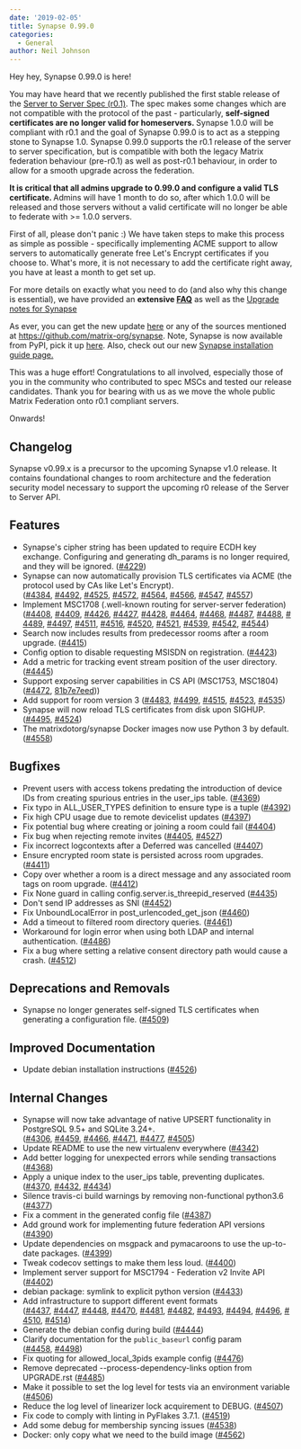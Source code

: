 ```yaml
---
date: '2019-02-05'
title: Synapse 0.99.0
categories:
  - General
author: Neil Johnson
---
```


Hey hey, Synapse 0.99.0 is here!

You may have heard that we recently published the first stable release of the <a href="https://matrix.org/docs/spec/server_server/r0.1.0.html">Server to Server Spec (r0.1)</a>. The spec makes some changes which are not compatible with the protocol of the past - particularly, <strong>self-signed certificates are no longer valid for homeservers. </strong><span style="font-weight: 400;">Synapse 1.0.0 will be compliant with r0.1 and the goal of Synapse 0.99.0 is to act as a stepping stone to Synapse 1.0. Synapse 0.99.0 supports the r0.1 release of the server to server specification, but is compatible with both the legacy Matrix federation behaviour (pre-r0.1) as well as post-r0.1 behaviour, in order to allow for a smooth upgrade across the federation.</span>

<strong>It is critical that all admins upgrade to 0.99.0 and configure a valid TLS certificate. </strong>Admins will have 1 month to do so, after which 1.0.0 will be released and those servers without a valid certificate will no longer be able to federate with &gt;= 1.0.0 servers.

First of all, please don't panic :) We have taken steps to make this process as simple as possible - specifically implementing ACME support to allow servers to automatically generate free Let's Encrypt certificates if you choose to. What's more, it is not necessary to add the certificate right away, you have at least a month to get set up.

For more details on exactly what you need to do (and also why this change is essential), we have provided an <strong>extensive <a href="https://github.com/matrix-org/synapse/blob/master/docs/MSC1711_certificates_FAQ.md">FAQ</a></strong> as well as the <a href="https://github.com/matrix-org/synapse/blob/release-v0.99.0/UPGRADE.rst">Upgrade notes for Synapse</a>

As ever, you can get the new update <a href="https://github.com/matrix-org/synapse/releases/tag/v0.99.0">here</a> or any of the sources mentioned at <a href="https://github.com/matrix-org/synapse">https://github.com/matrix-org/synapse</a>. Note, Synapse is now available from PyPI, pick it up <a href="https://pypi.org/project/matrix-synapse/">here</a>. Also, check out our new <a href="https://matrix.org/docs/guides/installing-synapse">Synapse installation guide page.</a>

This was a huge effort! Congratulations to all involved, especially those of you in the community who contributed to spec MSCs and tested our release candidates. Thank you for bearing with us as we move the whole public Matrix Federation onto r0.1 compliant servers.

Onwards!
<h2>Changelog</h2>
Synapse v0.99.x is a precursor to the upcoming Synapse v1.0 release. It contains foundational changes to room architecture and the federation security model necessary to support the upcoming r0 release of the Server to Server API.
<h2><a id="user-content-features" class="anchor" href="https://github.com/matrix-org/synapse/blob/release-v0.99.0/CHANGES.md#features" aria-hidden="true"></a>Features</h2>
<ul>
 	<li>Synapse's cipher string has been updated to require ECDH key exchange. Configuring and generating dh_params is no longer required, and they will be ignored. (<a href="https://github.com/matrix-org/synapse/issues/4229">#4229</a>)</li>
 	<li>Synapse can now automatically provision TLS certificates via ACME (the protocol used by CAs like Let's Encrypt). (<a href="https://github.com/matrix-org/synapse/issues/4384">#4384</a>, <a href="https://github.com/matrix-org/synapse/issues/4492">#4492</a>, <a href="https://github.com/matrix-org/synapse/issues/4525">#4525</a>, <a href="https://github.com/matrix-org/synapse/issues/4572">#4572</a>, <a href="https://github.com/matrix-org/synapse/issues/4564">#4564</a>, <a href="https://github.com/matrix-org/synapse/issues/4566">#4566</a>, <a href="https://github.com/matrix-org/synapse/issues/4547">#4547</a>, <a href="https://github.com/matrix-org/synapse/issues/4557">#4557</a>)</li>
 	<li>Implement MSC1708 (.well-known routing for server-server federation) (<a href="https://github.com/matrix-org/synapse/issues/4408">#4408</a>, <a href="https://github.com/matrix-org/synapse/issues/4409">#4409</a>, <a href="https://github.com/matrix-org/synapse/issues/4426">#4426</a>, <a href="https://github.com/matrix-org/synapse/issues/4427">#4427</a>, <a href="https://github.com/matrix-org/synapse/issues/4428">#4428</a>, <a href="https://github.com/matrix-org/synapse/issues/4464">#4464</a>, <a href="https://github.com/matrix-org/synapse/issues/4468">#4468</a>, <a href="https://github.com/matrix-org/synapse/issues/4487">#4487</a>, <a href="https://github.com/matrix-org/synapse/issues/4488">#4488</a>, <a href="https://github.com/matrix-org/synapse/issues/4489">#4489</a>, <a href="https://github.com/matrix-org/synapse/issues/4497">#4497</a>, <a href="https://github.com/matrix-org/synapse/issues/4511">#4511</a>, <a href="https://github.com/matrix-org/synapse/issues/4516">#4516</a>, <a href="https://github.com/matrix-org/synapse/issues/4520">#4520</a>, <a href="https://github.com/matrix-org/synapse/issues/4521">#4521</a>, <a href="https://github.com/matrix-org/synapse/issues/4539">#4539</a>, <a href="https://github.com/matrix-org/synapse/issues/4542">#4542</a>, <a href="https://github.com/matrix-org/synapse/issues/4544">#4544</a>)</li>
 	<li>Search now includes results from predecessor rooms after a room upgrade. (<a href="https://github.com/matrix-org/synapse/issues/4415">#4415</a>)</li>
 	<li>Config option to disable requesting MSISDN on registration. (<a href="https://github.com/matrix-org/synapse/issues/4423">#4423</a>)</li>
 	<li>Add a metric for tracking event stream position of the user directory. (<a href="https://github.com/matrix-org/synapse/issues/4445">#4445</a>)</li>
 	<li>Support exposing server capabilities in CS API (MSC1753, MSC1804) (<a href="https://github.com/matrix-org/synapse/issues/4472">#4472</a>, <a href="https://github.com/matrix-org/synapse/commit/81b7e7eed323f55d6550e7a270a9dc2c4c7b0fe0">81b7e7eed</a>))</li>
 	<li>Add support for room version 3 (<a href="https://github.com/matrix-org/synapse/issues/4483">#4483</a>, <a href="https://github.com/matrix-org/synapse/issues/4499">#4499</a>, <a href="https://github.com/matrix-org/synapse/issues/4515">#4515</a>, <a href="https://github.com/matrix-org/synapse/issues/4523">#4523</a>, <a href="https://github.com/matrix-org/synapse/issues/4535">#4535</a>)</li>
 	<li>Synapse will now reload TLS certificates from disk upon SIGHUP. (<a href="https://github.com/matrix-org/synapse/issues/4495">#4495</a>, <a href="https://github.com/matrix-org/synapse/issues/4524">#4524</a>)</li>
 	<li>The matrixdotorg/synapse Docker images now use Python 3 by default. (<a href="https://github.com/matrix-org/synapse/issues/4558">#4558</a>)</li>
</ul>
<h2><a id="user-content-bugfixes" class="anchor" href="https://github.com/matrix-org/synapse/blob/release-v0.99.0/CHANGES.md#bugfixes" aria-hidden="true"></a>Bugfixes</h2>
<ul>
 	<li>Prevent users with access tokens predating the introduction of device IDs from creating spurious entries in the user_ips table. (<a href="https://github.com/matrix-org/synapse/issues/4369">#4369</a>)</li>
 	<li>Fix typo in ALL_USER_TYPES definition to ensure type is a tuple (<a href="https://github.com/matrix-org/synapse/issues/4392">#4392</a>)</li>
 	<li>Fix high CPU usage due to remote devicelist updates (<a href="https://github.com/matrix-org/synapse/issues/4397">#4397</a>)</li>
 	<li>Fix potential bug where creating or joining a room could fail (<a href="https://github.com/matrix-org/synapse/issues/4404">#4404</a>)</li>
 	<li>Fix bug when rejecting remote invites (<a href="https://github.com/matrix-org/synapse/issues/4405">#4405</a>, <a href="https://github.com/matrix-org/synapse/issues/4527">#4527</a>)</li>
 	<li>Fix incorrect logcontexts after a Deferred was cancelled (<a href="https://github.com/matrix-org/synapse/issues/4407">#4407</a>)</li>
 	<li>Ensure encrypted room state is persisted across room upgrades. (<a href="https://github.com/matrix-org/synapse/issues/4411">#4411</a>)</li>
 	<li>Copy over whether a room is a direct message and any associated room tags on room upgrade. (<a href="https://github.com/matrix-org/synapse/issues/4412">#4412</a>)</li>
 	<li>Fix None guard in calling config.server.is_threepid_reserved (<a href="https://github.com/matrix-org/synapse/issues/4435">#4435</a>)</li>
 	<li>Don't send IP addresses as SNI (<a href="https://github.com/matrix-org/synapse/issues/4452">#4452</a>)</li>
 	<li>Fix UnboundLocalError in post_urlencoded_get_json (<a href="https://github.com/matrix-org/synapse/issues/4460">#4460</a>)</li>
 	<li>Add a timeout to filtered room directory queries. (<a href="https://github.com/matrix-org/synapse/issues/4461">#4461</a>)</li>
 	<li>Workaround for login error when using both LDAP and internal authentication. (<a href="https://github.com/matrix-org/synapse/issues/4486">#4486</a>)</li>
 	<li>Fix a bug where setting a relative consent directory path would cause a crash. (<a href="https://github.com/matrix-org/synapse/issues/4512">#4512</a>)</li>
</ul>
<h2><a id="user-content-deprecations-and-removals" class="anchor" href="https://github.com/matrix-org/synapse/blob/release-v0.99.0/CHANGES.md#deprecations-and-removals" aria-hidden="true"></a>Deprecations and Removals</h2>
<ul>
 	<li>Synapse no longer generates self-signed TLS certificates when generating a configuration file. (<a href="https://github.com/matrix-org/synapse/issues/4509">#4509</a>)</li>
</ul>
<h2><a id="user-content-improved-documentation" class="anchor" href="https://github.com/matrix-org/synapse/blob/release-v0.99.0/CHANGES.md#improved-documentation" aria-hidden="true"></a>Improved Documentation</h2>
<ul>
 	<li>Update debian installation instructions (<a href="https://github.com/matrix-org/synapse/issues/4526">#4526</a>)</li>
</ul>
<h2><a id="user-content-internal-changes" class="anchor" href="https://github.com/matrix-org/synapse/blob/release-v0.99.0/CHANGES.md#internal-changes" aria-hidden="true"></a>Internal Changes</h2>
<ul>
 	<li>Synapse will now take advantage of native UPSERT functionality in PostgreSQL 9.5+ and SQLite 3.24+. (<a href="https://github.com/matrix-org/synapse/issues/4306">#4306</a>, <a href="https://github.com/matrix-org/synapse/issues/4459">#4459</a>, <a href="https://github.com/matrix-org/synapse/issues/4466">#4466</a>, <a href="https://github.com/matrix-org/synapse/issues/4471">#4471</a>, <a href="https://github.com/matrix-org/synapse/issues/4477">#4477</a>, <a href="https://github.com/matrix-org/synapse/issues/4505">#4505</a>)</li>
 	<li>Update README to use the new virtualenv everywhere (<a href="https://github.com/matrix-org/synapse/issues/4342">#4342</a>)</li>
 	<li>Add better logging for unexpected errors while sending transactions (<a href="https://github.com/matrix-org/synapse/issues/4368">#4368</a>)</li>
 	<li>Apply a unique index to the user_ips table, preventing duplicates. (<a href="https://github.com/matrix-org/synapse/issues/4370">#4370</a>, <a href="https://github.com/matrix-org/synapse/issues/4432">#4432</a>, <a href="https://github.com/matrix-org/synapse/issues/4434">#4434</a>)</li>
 	<li>Silence travis-ci build warnings by removing non-functional python3.6 (<a href="https://github.com/matrix-org/synapse/issues/4377">#4377</a>)</li>
 	<li>Fix a comment in the generated config file (<a href="https://github.com/matrix-org/synapse/issues/4387">#4387</a>)</li>
 	<li>Add ground work for implementing future federation API versions (<a href="https://github.com/matrix-org/synapse/issues/4390">#4390</a>)</li>
 	<li>Update dependencies on msgpack and pymacaroons to use the up-to-date packages. (<a href="https://github.com/matrix-org/synapse/issues/4399">#4399</a>)</li>
 	<li>Tweak codecov settings to make them less loud. (<a href="https://github.com/matrix-org/synapse/issues/4400">#4400</a>)</li>
 	<li>Implement server support for MSC1794 - Federation v2 Invite API (<a href="https://github.com/matrix-org/synapse/issues/4402">#4402</a>)</li>
 	<li>debian package: symlink to explicit python version (<a href="https://github.com/matrix-org/synapse/issues/4433">#4433</a>)</li>
 	<li>Add infrastructure to support different event formats (<a href="https://github.com/matrix-org/synapse/issues/4437">#4437</a>, <a href="https://github.com/matrix-org/synapse/issues/4447">#4447</a>, <a href="https://github.com/matrix-org/synapse/issues/4448">#4448</a>, <a href="https://github.com/matrix-org/synapse/issues/4470">#4470</a>, <a href="https://github.com/matrix-org/synapse/issues/4481">#4481</a>, <a href="https://github.com/matrix-org/synapse/issues/4482">#4482</a>, <a href="https://github.com/matrix-org/synapse/issues/4493">#4493</a>, <a href="https://github.com/matrix-org/synapse/issues/4494">#4494</a>, <a href="https://github.com/matrix-org/synapse/issues/4496">#4496</a>, <a href="https://github.com/matrix-org/synapse/issues/4510">#4510</a>, <a href="https://github.com/matrix-org/synapse/issues/4514">#4514</a>)</li>
 	<li>Generate the debian config during build (<a href="https://github.com/matrix-org/synapse/issues/4444">#4444</a>)</li>
 	<li>Clarify documentation for the <code>public_baseurl</code> config param (<a href="https://github.com/matrix-org/synapse/issues/4458">#4458</a>, <a href="https://github.com/matrix-org/synapse/issues/4498">#4498</a>)</li>
 	<li>Fix quoting for allowed_local_3pids example config (<a href="https://github.com/matrix-org/synapse/issues/4476">#4476</a>)</li>
 	<li>Remove deprecated --process-dependency-links option from UPGRADE.rst (<a href="https://github.com/matrix-org/synapse/issues/4485">#4485</a>)</li>
 	<li>Make it possible to set the log level for tests via an environment variable (<a href="https://github.com/matrix-org/synapse/issues/4506">#4506</a>)</li>
 	<li>Reduce the log level of linearizer lock acquirement to DEBUG. (<a href="https://github.com/matrix-org/synapse/issues/4507">#4507</a>)</li>
 	<li>Fix code to comply with linting in PyFlakes 3.7.1. (<a href="https://github.com/matrix-org/synapse/issues/4519">#4519</a>)</li>
 	<li>Add some debug for membership syncing issues (<a href="https://github.com/matrix-org/synapse/issues/4538">#4538</a>)</li>
 	<li>Docker: only copy what we need to the build image (<a href="https://github.com/matrix-org/synapse/issues/4562">#4562</a>)</li>
</ul>
<h1></h1>